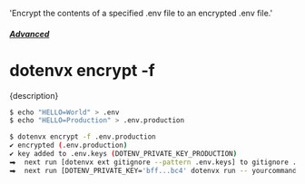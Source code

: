   'Encrypt the contents of a specified .env file to an encrypted .env file.'

##### [Advanced](/docs/advanced)
# dotenvx encrypt -f

<p className="lead">{description}</p>

```sh
$ echo "HELLO=World" > .env
$ echo "HELLO=Production" > .env.production

$ dotenvx encrypt -f .env.production
✔ encrypted (.env.production)
✔ key added to .env.keys (DOTENV_PRIVATE_KEY_PRODUCTION)
⮕  next run [dotenvx ext gitignore --pattern .env.keys] to gitignore .env.keys
⮕  next run [DOTENV_PRIVATE_KEY='bff...bc4' dotenvx run -- yourcommand] to test decryption locally
```
